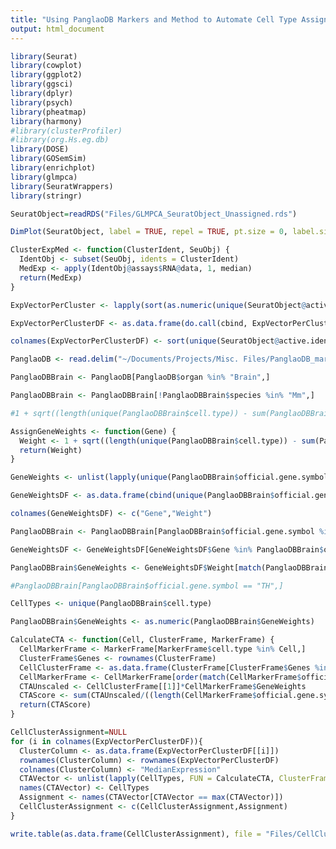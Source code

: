 ```yaml
---
title: "Using PanglaoDB Markers and Method to Automate Cell Type Assignment"
output: html_document
---
```


```R
library(Seurat)
library(cowplot)
library(ggplot2)
library(ggsci)
library(dplyr)
library(psych)
library(pheatmap)
library(harmony)
#library(clusterProfiler)
#library(org.Hs.eg.db)
library(DOSE)
library(GOSemSim)
library(enrichplot)
library(glmpca)
library(SeuratWrappers)
library(stringr)

SeuratObject=readRDS("Files/GLMPCA_SeuratObject_Unassigned.rds")

DimPlot(SeuratObject, label = TRUE, repel = TRUE, pt.size = 0, label.size = 2.5)

ClusterExpMed <- function(ClusterIdent, SeuObj) {
  IdentObj <- subset(SeuObj, idents = ClusterIdent)
  MedExp <- apply(IdentObj@assays$RNA@data, 1, median)
  return(MedExp)
}

ExpVectorPerCluster <- lapply(sort(as.numeric(unique(SeuratObject@active.ident))),FUN = ClusterExpMed, SeuObj = SeuratObject)

ExpVectorPerClusterDF <- as.data.frame(do.call(cbind, ExpVectorPerCluster))

colnames(ExpVectorPerClusterDF) <- sort(unique(SeuratObject@active.ident))

PanglaoDB <- read.delim("~/Documents/Projects/Misc. Files/PanglaoDB_markers_27_Mar_2020.tsv", stringsAsFactors = FALSE)

PanglaoDBBrain <- PanglaoDB[PanglaoDB$organ %in% "Brain",]

PanglaoDBBrain <- PanglaoDBBrain[!PanglaoDBBrain$species %in% "Mm",]

#1 + sqrt((length(unique(PanglaoDBBrain$cell.type)) - sum(PanglaoDBBrain$official.gene.symbol == "TH"))/(length(unique(PanglaoDBBrain$cell.type)) - 1))

AssignGeneWeights <- function(Gene) {
  Weight <- 1 + sqrt((length(unique(PanglaoDBBrain$cell.type)) - sum(PanglaoDBBrain$official.gene.symbol %in% Gene))/(length(unique(PanglaoDBBrain$cell.type)) - 1))
  return(Weight)
}

GeneWeights <- unlist(lapply(unique(PanglaoDBBrain$official.gene.symbol), AssignGeneWeights))

GeneWeightsDF <- as.data.frame(cbind(unique(PanglaoDBBrain$official.gene.symbol), GeneWeights))

colnames(GeneWeightsDF) <- c("Gene","Weight")

PanglaoDBBrain <- PanglaoDBBrain[PanglaoDBBrain$official.gene.symbol %in% rownames(SeuratObject@assays$RNA@counts),]

GeneWeightsDF <- GeneWeightsDF[GeneWeightsDF$Gene %in% PanglaoDBBrain$official.gene.symbol,]

PanglaoDBBrain$GeneWeights <- GeneWeightsDF$Weight[match(PanglaoDBBrain$official.gene.symbol,GeneWeightsDF$Gene)]

#PanglaoDBBrain[PanglaoDBBrain$official.gene.symbol == "TH",]

CellTypes <- unique(PanglaoDBBrain$cell.type)

PanglaoDBBrain$GeneWeights <- as.numeric(PanglaoDBBrain$GeneWeights)

CalculateCTA <- function(Cell, ClusterFrame, MarkerFrame) {
  CellMarkerFrame <- MarkerFrame[MarkerFrame$cell.type %in% Cell,]
  ClusterFrame$Genes <- rownames(ClusterFrame)
  CellClusterFrame <- as.data.frame(ClusterFrame[ClusterFrame$Genes %in% CellMarkerFrame$official.gene.symbol,])
  CellMarkerFrame <- CellMarkerFrame[order(match(CellMarkerFrame$official.gene.symbol,rownames(CellClusterFrame))),]
  CTAUnscaled <- CellClusterFrame[[1]]*CellMarkerFrame$GeneWeights
  CTAScore <- sum(CTAUnscaled/((length(CellMarkerFrame$official.gene.symbol))^1/3))
  return(CTAScore)
}

CellClusterAssignment=NULL
for (i in colnames(ExpVectorPerClusterDF)){
  ClusterColumn <- as.data.frame(ExpVectorPerClusterDF[[i]])
  rownames(ClusterColumn) <- rownames(ExpVectorPerClusterDF)
  colnames(ClusterColumn) <- "MedianExpression"
  CTAVector <- unlist(lapply(CellTypes, FUN = CalculateCTA, ClusterFrame = ClusterColumn, MarkerFrame = PanglaoDBBrain))
  names(CTAVector) <- CellTypes
  Assignment <- names(CTAVector[CTAVector == max(CTAVector)])
  CellClusterAssignment <- c(CellClusterAssignment,Assignment)
}

write.table(as.data.frame(CellClusterAssignment), file = "Files/CellClusterAssignment.tsv", quote = FALSE, row.names = FALSE, col.names = TRUE, sep = "\t")


```
